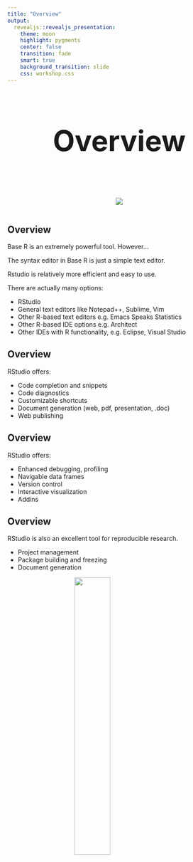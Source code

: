 ```yaml
---
title: "Overview"
output: 
  revealjs::revealjs_presentation:
    theme: moon
    highlight: pygments
    center: false
    transition: fade
    smart: true
    background_transition: slide
    css: workshop.css
---
```



##

<div style='text-align: center; font-size:32'>
<h1>Overview<h1>
<img src='../img/RStudio.png'>
</div>



## Overview 

Base R is an extremely powerful tool. However...

The syntax editor in Base R is just a simple text editor.

Rstudio is relatively more efficient and easy to use.

There are actually many options:

- RStudio
- General text editors like Notepad++, Sublime, Vim
- Other R-based text editors e.g. Emacs Speaks Statistics
- Other R-based IDE options e.g. Architect
- Other IDEs with R functionality, e.g. Eclipse, Visual Studio

## Overview

RStudio offers:

- Code completion and snippets
- Code diagnostics
- Customizable shortcuts
- Document generation (web, pdf, presentation, .doc)
- Web publishing


## Overview

RStudio offers:

- Enhanced debugging, profiling
- Navigable data frames
- Version control
- Interactive visualization
- Addins


## Overview 

RStudio is also an excellent tool for reproducible research.

- Project management
- Package building and freezing
- Document generation


<img src="../img/data2pres.png" style="display:block; margin: 0 auto; width:40%">